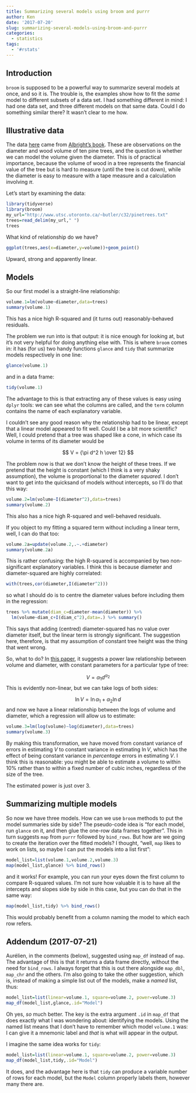 ```yaml
---
title: Summarizing several models using broom and purrr
author: Ken
date: '2017-07-20'
slug: summarizing-several-models-using-broom-and-purrr
categories:
  - statistics
tags:
  - '#rstats'
---
```


## Introduction

`broom` is supposed to be a powerful way to summarize several models at once, and so it is. The trouble is, the examples show how to fit the *same* model to different subsets of a data set. I had something different in mind: I had one data set, and three different models on that same data. Could I do something similar there? It wasn't clear to me how.

## Illustrative data

The data [here](http://www.utsc.utoronto.ca/~butler/c32/pinetrees.txt) came from [Albright's book](http://www.jblearning.com/catalog/9781449685348/). These are observations on the diameter and wood volume of ten pine trees, and the question is whether we can model the volume given the diameter. This is of practical importance, because the volume of wood in a tree represents the financial value of the tree but is hard to measure (until the tree is cut down), while the diameter is easy to measure with a tape measure and a calculation involving $\pi$. 

Let's start by examining the data:

```r
library(tidyverse)
library(broom)
my_url="http://www.utsc.utoronto.ca/~butler/c32/pinetrees.txt"
trees=read_delim(my_url," ")
trees
```

What kind of relationship do we have?

```r
ggplot(trees,aes(x=diameter,y=volume))+geom_point()
```

Upward, strong and apparently linear. 

## Models

So our first model is a straight-line relationship:

```r
volume.1=lm(volume~diameter,data=trees)
summary(volume.1)
```

This has a nice high R-squared and (it turns out) reasonably-behaved residuals.

The problem we run into is that output: it is nice enough for looking at, but it's not very helpful for doing anything else with. This is where `broom` comes in: it has (for us) two handy functions `glance` and `tidy` that summarize models respectively in one line:

```r
glance(volume.1)
```

and in a data frame:

```r
tidy(volume.1)
```

The advantage to this is that extracting any of these values is easy using `dplyr` tools: we can see what the columns are called, and the `term` column contains the name of each explanatory variable.

I couldn't see any good reason why the relationship had to be linear, except that a linear model appeared to fit well. Could I be a bit more scientific? Well, I could pretend that a tree was shaped like a cone, in which case its volume in terms of its diameter would be

$$ V = {\pi d^2 h \over 12} $$

The problem now is that we don't know the height of these trees.
If we pretend that the height is constant (which I think is a very shaky assumption), the volume is proportional to the diameter *squared*. I don't want to get into the quicksand of models without intercepts, so I'll do that this way:

```r
volume.2=lm(volume~I(diameter^2),data=trees)
summary(volume.2)
```

This also has a nice high R-squared and well-behaved residuals.

If you object to my fitting a squared term without including a linear term, well, I can do that too:

```r
volume.2a=update(volume.2,.~.+diameter)
summary(volume.2a)
```

This is rather confusing: the high R-squared is accompanied by two non-significant explanatory variables. I think this is because diameter and diameter-squared are highly correlated:

```r
with(trees,cor(diameter,I(diameter^2)))
```

so what I should do is to centre the diameter values before including them in the regression:

```r
trees %>% mutate(diam_c=diameter-mean(diameter)) %>%
  lm(volume~diam_c+I(diam_c^2),data=.) %>% summary()
```

This says that adding (centred) diameter-squared has no value over diameter itself, but the linear term is strongly significant. The suggestion here, therefore, is that my assumption of constant tree height was the thing that went wrong.

So, what to do? In [this paper](https://pdfs.semanticscholar.org/5497/3d02d63428e3dfed6645acfdba874ad80822.pdf), it suggests a power law relationship between volume and diameter, with constant parameters for a particular type of tree:

$$ V = \alpha_1 d^{\alpha_2} $$
This is evidently non-linear, but we can take logs of both sides:

$$ \ln V = \ln \alpha_1 + \alpha_2 \ln d$$
and now we have a linear relationship between the logs of volume and diameter, which a regression will allow us to estimate:

```r
volume.3=lm(log(volume)~log(diameter),data=trees)
summary(volume.3)
```

By making this transformation, we have moved from constant variance of errors in estimating $V$ to constant variance in estimating $\ln V$, which has the effect of being constant variance in *percentage* errors in estimating $V$. I think this is reasonable: you might be able to estimate a volume to within 10% rather than to within a fixed number of cubic inches, regardless of the size of the tree.

The estimated power is just over 3.

## Summarizing multiple models

So now we have three models. How can we use `broom` methods to put the model summaries side by side? The pseudo-code idea is "for each model, run `glance` on it, and then glue the one-row data frames together". This in turn suggests `map` from `purrr` followed by `bind_rows`. But how are we going to create the iteration over the fitted models? I thought, "well, `map` likes to work on lists, so maybe I can put the models into a list first":

```r
model_list=list(volume.1,volume.2,volume.3)
map(model_list,glance) %>% bind_rows()
```

and it works! For example, you can run your eyes down the first column to compare R-squared values. I'm not sure how valuable it is to have all the intercepts and slopes side by side in this case, but you can do that in the same way:

```r
map(model_list,tidy) %>% bind_rows()
```

This would probably benefit from a column naming the model to which each row refers.

## Addendum (2017-07-21)

Aurélien, in the comments (below), suggested using `map_df` instead of `map`. The advantage of this is that it returns a data frame directly, without the need for `bind_rows`. I always forget that this is out there alongside `map_dbl`, `map_chr` and the others. I'm also going to take the other suggestion, which is, instead of making a simple list out of the models, make a *named* list, thus:

```r
model_list=list(linear=volume.1, square=volume.2, power=volume.3)
map_df(model_list,glance,.id="Model")
```

Oh yes, *so* much better. The key is the extra argument `.id` in `map_df` that does exactly what I was wondering about: identifying the models. Using the named list means that I don't have to remember which model `volume.1` was: I can give it a mnemonic label and *that* is what will appear in the output. 

I imagine the same idea works for `tidy`:

```r
model_list=list(linear=volume.1, square=volume.2, power=volume.3)
map_df(model_list,tidy,.id="Model")
```

It does, and the advantage here is that `tidy` can produce a variable number of rows for each model, but the `Model` column properly labels them, however many there are.